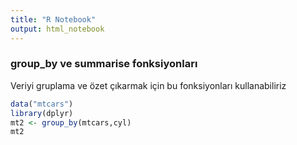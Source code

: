 ```yaml
---
title: "R Notebook"
output: html_notebook
---
```


### group_by ve summarise fonksiyonları

Veriyi gruplama ve özet çıkarmak için bu fonksiyonları kullanabiliriz

```r
data("mtcars")
library(dplyr)
mt2 <- group_by(mtcars,cyl)
mt2
```
